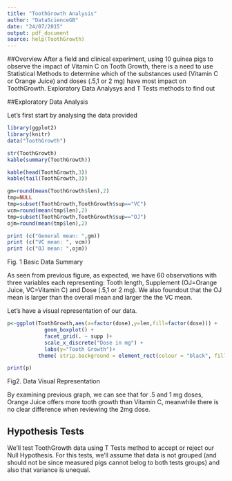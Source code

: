 ```yaml
---
title: "ToothGrowth Analysis"
author: "DataScienceGB"
date: "24/07/2015"
output: pdf_document
source: help(ToothGrowth)
---
```


##Overview
After a field and clinical experiment, using 10 guinea pigs to observe the impact of Vitamin C on Tooth Growth, there is a need to use Statistical Methods to determine which of the substances used (Vitamin C or Orange Juice) and doses (.5,1 or 2 mg) have most impact on ToothGrowth. 
Exploratory Data Analysys and T Tests methods to find out

##Exploratory Data Analysis

Let's first start by analysing the data provided 

```r
library(ggplot2)
library(knitr)
data("ToothGrowth")

str(ToothGrowth)
kable(summary(ToothGrowth))

kable(head(ToothGrowth,3))
kable(tail(ToothGrowth,3))

gm=round(mean(ToothGrowth$len),2)
tmp=NULL
tmp=subset(ToothGrowth,ToothGrowth$sup=="VC")
vcm=round(mean(tmp$len),2)
tmp=subset(ToothGrowth,ToothGrowth$sup=="OJ")
ojm=round(mean(tmp$len),2)

print (c("General mean: ",gm))
print (c("VC mean: ", vcm))
print (c("OJ mean: ",ojm))

```

Fig. 1 Basic Data Summary

As seen from previous figure, as expected, we have 60 observations with three variables each representing: Tooth length, Supplement (OJ=Orange Juice, VC=Vitamin C) and Dose (.5,1 or 2 mg). We also foundout that the OJ mean is larger than the overall mean and larger the the VC mean.

Let's have a visual representation of our data.

```r

p<-ggplot(ToothGrowth,aes(x=factor(dose),y=len,fill=factor(dose))) +
            geom_boxplot() +
            facet_grid(. ~ supp )+        
            scale_x_discrete("Dose in mg") +
            labs(y="Tooth Growth")+          
          theme( strip.background = element_rect(colour = "black", fill = "orange")                               )

print(p)


```
Fig2. Data Visual Representation

By examining previous graph, we can see that for .5 and 1 mg doses, Orange Juice offers more tooth growth than  Vitamin C, meanwhile there is no clear difference when reviewing the 2mg dose.

## Hypothesis Tests

We'll test ToothGrowth data using T Tests method to accept or reject our Null Hypothesis.
For this tests, we'll assume that data is not grouped (and should not be since measured pigs cannot belog to both tests groups) and also that variance is unequal.
